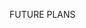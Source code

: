 <!-- Does your institute have a Reproducibility club, ReproducibiliTea group or webpages on reproducibility? This is where to include it. Also add any further follow up information you would like to share. -->

FUTURE PLANS